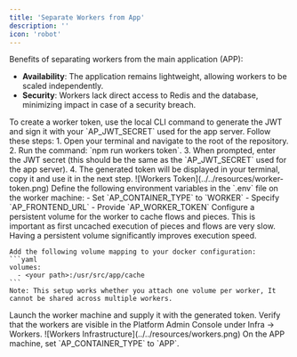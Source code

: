 ```yaml
---
title: 'Separate Workers from App'
description: ''
icon: 'robot'
---
```


Benefits of separating workers from the main application (APP):

- **Availability**: The application remains lightweight, allowing workers to be scaled independently.
- **Security**: Workers lack direct access to Redis and the database, minimizing impact in case of a security breach.


<Steps>
  <Step title="Create Worker Token">
    To create a worker token, use the local CLI command to generate the JWT and sign it with your `AP_JWT_SECRET` used for the app server. Follow these steps:
    1. Open your terminal and navigate to the root of the repository.
    2. Run the command: `npm run workers token`.
    3. When prompted, enter the JWT secret (this should be the same as the `AP_JWT_SECRET` used for the app server).
    4. The generated token will be displayed in your terminal, copy it and use it in the next step.
    ![Workers Token](../../resources/worker-token.png)
  </Step>
  <Step title="Configure Environment Variables">
    Define the following environment variables in the `.env` file on the worker machine:
    - Set `AP_CONTAINER_TYPE` to `WORKER`
    - Specify `AP_FRONTEND_URL`
    - Provide `AP_WORKER_TOKEN`
  </Step>
  <Step title="Configure Persistent Volume">
    Configure a persistent volume for the worker to cache flows and pieces. This is important as first uncached execution of pieces and flows are very slow. Having a persistent volume significantly improves execution speed.
    
    Add the following volume mapping to your docker configuration:
    ```yaml
    volumes:
      - <your path>:/usr/src/app/cache
    ```
    Note: This setup works whether you attach one volume per worker, It cannot be shared across multiple workers.
  </Step>
  <Step title="Launch Worker Machine">
    Launch the worker machine and supply it with the generated token.
  </Step>
  <Step title="Verify Worker Operation">
    Verify that the workers are visible in the Platform Admin Console under Infra -> Workers.
    ![Workers Infrastructure](../../resources/workers.png)
  </Step>
  <Step title="Configure App Container Type">
    On the APP machine, set `AP_CONTAINER_TYPE` to `APP`.
  </Step>
</Steps>
